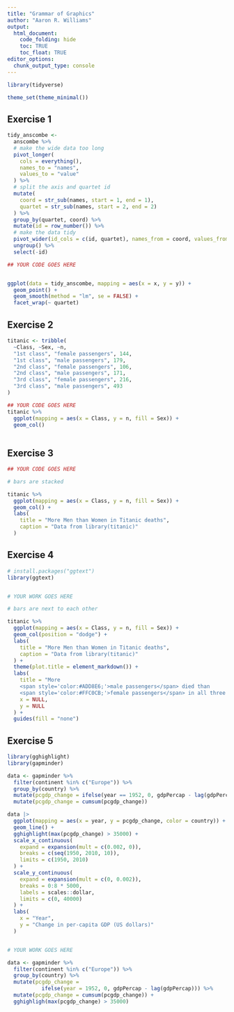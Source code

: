 ---
title: "Grammar of Graphics"
author: "Aaron R. Williams"
output:
  html_document:
    code_folding: hide
    toc: TRUE
    toc_float: TRUE
editor_options:
  chunk_output_type: console
---

```{r}
library(tidyverse)

theme_set(theme_minimal())

```

## Exercise 1

```{r}
tidy_anscombe <- 
  anscombe %>%
  # make the wide data too long
  pivot_longer(
    cols = everything(), 
    names_to = "names", 
    values_to = "value"
  ) %>%
  # split the axis and quartet id
  mutate(
    coord = str_sub(names, start = 1, end = 1),
    quartet = str_sub(names, start = 2, end = 2) 
  ) %>%
  group_by(quartet, coord) %>%
  mutate(id = row_number()) %>%
  # make the data tidy
  pivot_wider(id_cols = c(id, quartet), names_from = coord, values_from = value) %>%
  ungroup() %>%
  select(-id)

## YOUR CODE GOES HERE


ggplot(data = tidy_anscombe, mapping = aes(x = x, y = y)) +
  geom_point() +
  geom_smooth(method = "lm", se = FALSE) + 
  facet_wrap(~ quartet)

```

## Exercise 2

```{r}

titanic <- tribble(
  ~Class, ~Sex, ~n,
  "1st class", "female passengers", 144,
  "1st class", "male passengers", 179,
  "2nd class", "female passengers", 106,
  "2nd class", "male passengers", 171, 
  "3rd class", "female passengers", 216,
  "3rd class", "male passengers", 493
)

## YOUR CODE GOES HERE
titanic %>%
  ggplot(mapping = aes(x = Class, y = n, fill = Sex)) +
  geom_col()
  

```

## Exercise 3


```{r}
## YOUR CODE GOES HERE

# bars are stacked

titanic %>%
  ggplot(mapping = aes(x = Class, y = n, fill = Sex)) +
  geom_col() +
  labs(
    title = "More Men than Women in Titanic deaths",
    caption = "Data from library(titanic)"
  )

```

## Exercise 4

```{r}
# install.packages("ggtext")
library(ggtext)


# YOUR WORK GOES HERE

# bars are next to each other

titanic %>%
  ggplot(mapping = aes(x = Class, y = n, fill = Sex)) +
  geom_col(position = "dodge") +
  labs(
    title = "More Men than Women in Titanic deaths",
    caption = "Data from library(titanic)"
  ) +
  theme(plot.title = element_markdown()) +
  labs(
    title = "More 
    <span style='color:#ADD8E6;'>male passengers</span> died than 
    <span style='color:#FFC0CB;'>female passengers</span> in all three classes",
    x = NULL,
    y = NULL
  ) +
  guides(fill = "none")

```

## Exercise 5

```{r warning = FALSE}
library(gghighlight)
library(gapminder)

data <- gapminder %>%
  filter(continent %in% c("Europe")) %>%
  group_by(country) %>%
  mutate(pcgdp_change = ifelse(year == 1952, 0, gdpPercap - lag(gdpPercap))) %>%
  mutate(pcgdp_change = cumsum(pcgdp_change))

data |>
  ggplot(mapping = aes(x = year, y = pcgdp_change, color = country)) +
  geom_line() +
  gghighlight(max(pcgdp_change) > 35000) +
  scale_x_continuous(
    expand = expansion(mult = c(0.002, 0)),
    breaks = c(seq(1950, 2010, 10)),
    limits = c(1950, 2010)
  ) +
  scale_y_continuous(
    expand = expansion(mult = c(0, 0.002)),
    breaks = 0:8 * 5000,
    labels = scales::dollar,
    limits = c(0, 40000)
  ) +
  labs(
    x = "Year",
    y = "Change in per-capita GDP (US dollars)"
  )


# YOUR WORK GOES HERE

data <- gapminder %>%
  filter(continent %in% c("Europe")) %>%
  group_by(country) %>%
  mutate(pcgdp_change = 
           ifelse(year = 1952, 0, gdpPercap - lag(gdpPercap))) %>%
  mutate(pcgdp_change = cumsum(pcgdp_change)) +
  gghighligh(max(pcgdp_change) > 35000)


  

```
